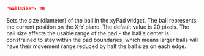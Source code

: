 ```json
"ballSize": 20
```
Sets the size (diameter) of the ball in the xyPad widget. The ball represents the current position on the X-Y plane. The default value is 20 pixels. The ball size affects the usable range of the pad - the ball's center is constrained to stay within the pad boundaries, which means larger balls will have their movement range reduced by half the ball size on each edge.

